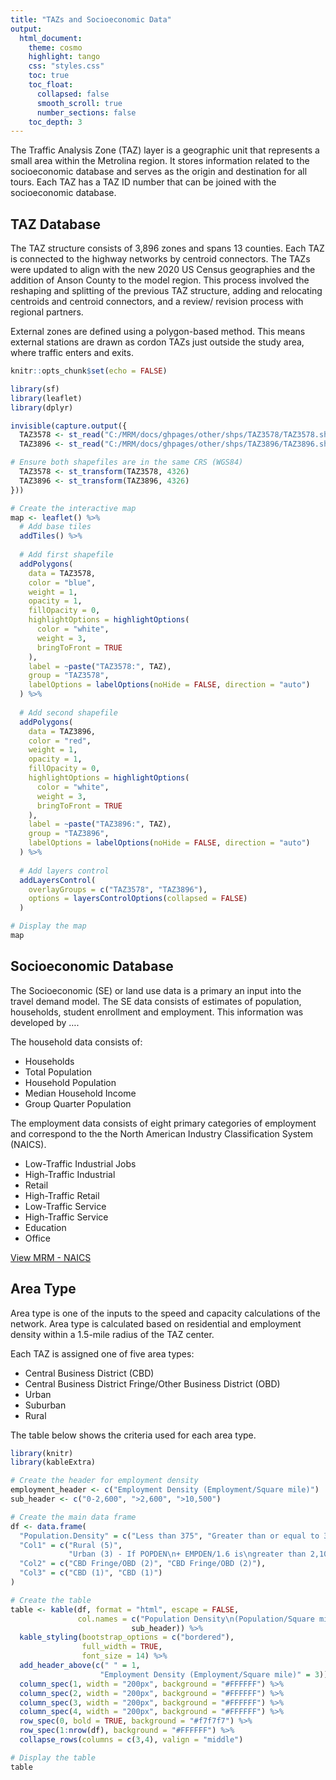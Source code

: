 ```yaml
---
title: "TAZs and Socioeconomic Data"
output:
  html_document:
    theme: cosmo
    highlight: tango
    css: "styles.css"
    toc: true
    toc_float:
      collapsed: false
      smooth_scroll: true
      number_sections: false
    toc_depth: 3
---
```


The Traffic Analysis Zone (TAZ) layer is a geographic unit that represents a small area within the Metrolina region. It stores information related to the socioeconomic database and serves as the origin and destination for all tours. Each TAZ has a TAZ ID number that can be joined with the socioeconomic database. 

## TAZ Database 

The TAZ structure consists of 3,896 zones and spans 13 counties. Each TAZ is connected to the highway networks by centroid connectors. The TAZs were updated to align with the new 2020 US Census geographies and the addition of Anson County to the model region. This process involved the reshaping and splitting of the previous TAZ structure, adding and relocating centroids and centroid connectors, and a review/ revision process with regional partners.  

External zones are defined using a polygon-based method. This means external stations are drawn as cordon TAZs just outside the study area, where traffic enters and exits. 


```r
knitr::opts_chunk$set(echo = FALSE)

library(sf)
library(leaflet)
library(dplyr)
```

```r
invisible(capture.output({
  TAZ3578 <- st_read("C:/MRM/docs/ghpages/other/shps/TAZ3578/TAZ3578.shp")
  TAZ3896 <- st_read("C:/MRM/docs/ghpages/other/shps/TAZ3896/TAZ3896.shp")

# Ensure both shapefiles are in the same CRS (WGS84)
  TAZ3578 <- st_transform(TAZ3578, 4326)
  TAZ3896 <- st_transform(TAZ3896, 4326)
}))
```

```r
# Create the interactive map
map <- leaflet() %>%
  # Add base tiles
  addTiles() %>%
  
  # Add first shapefile
  addPolygons(
    data = TAZ3578,
    color = "blue",
    weight = 1,
    opacity = 1,
    fillOpacity = 0,
    highlightOptions = highlightOptions(
      color = "white",
      weight = 3,
      bringToFront = TRUE
    ),
    label = ~paste("TAZ3578:", TAZ),
    group = "TAZ3578",
    labelOptions = labelOptions(noHide = FALSE, direction = "auto")
  ) %>%
  
  # Add second shapefile
  addPolygons(
    data = TAZ3896,
    color = "red",
    weight = 1,
    opacity = 1,
    fillOpacity = 0,
    highlightOptions = highlightOptions(
      color = "white",
      weight = 3,
      bringToFront = TRUE
    ),
    label = ~paste("TAZ3896:", TAZ),
    group = "TAZ3896",
    labelOptions = labelOptions(noHide = FALSE, direction = "auto")
  ) %>%
  
  # Add layers control
  addLayersControl(
    overlayGroups = c("TAZ3578", "TAZ3896"),
    options = layersControlOptions(collapsed = FALSE)
  )

# Display the map
map

```

## Socioeconomic Database 

The Socioeconomic (SE) or land use data is a primary an input into the travel demand model. The SE data consists of estimates of population, households, student enrollment and employment. This information was developed by ....   

The household data consists of: 

* Households 
* Total Population 
* Household Population 
* Median Household Income  
* Group Quarter Population 

The employment data consists of eight primary categories of employment and correspond to the the North American Industry Classification System (NAICS). 

* Low-Traffic Industrial Jobs  
* High-Traffic Industrial 
* Retail 
* High-Traffic Retail 
* Low-Traffic Service 
* High-Traffic Service 
* Education 
* Office  

[View MRM - NAICS](other/pdfs/NAICS.pdf)

## Area Type
Area type is one of the inputs to the speed and capacity calculations of the network. Area type is calculated based on residential and employment density within a 1.5-mile radius of the TAZ center.  

Each TAZ is assigned one of five area types: 

* Central Business District (CBD)
* Central Business District Fringe/Other Business District (OBD)
* Urban
* Suburban
* Rural  

The table below shows the criteria used for each area type. 
```r
library(knitr)
library(kableExtra)

# Create the header for employment density
employment_header <- c("Employment Density (Employment/Square mile)")
sub_header <- c("0-2,600", ">2,600", ">10,500")

# Create the main data frame
df <- data.frame(
  "Population.Density" = c("Less than 375", "Greater than or equal to 375"),
  "Col1" = c("Rural (5)", 
             "Urban (3) - If POPDEN\n+ EMPDEN/1.6 is\ngreater than 2,100\n\nSuburban (4) - If\nPOPDEN +\nEMPDEN/1.6 is less\nthan or equal to 2,100"),
  "Col2" = c("CBD Fringe/OBD (2)", "CBD Fringe/OBD (2)"),
  "Col3" = c("CBD (1)", "CBD (1)")
)

# Create the table
table <- kable(df, format = "html", escape = FALSE,
               col.names = c("Population Density\n(Population/Square mile)", 
                           sub_header)) %>%
  kable_styling(bootstrap_options = c("bordered"),
                full_width = TRUE,
                font_size = 14) %>%
  add_header_above(c(" " = 1, 
                    "Employment Density (Employment/Square mile)" = 3)) %>%
  column_spec(1, width = "200px", background = "#FFFFFF") %>%
  column_spec(2, width = "200px", background = "#FFFFFF") %>%
  column_spec(3, width = "200px", background = "#FFFFFF") %>%
  column_spec(4, width = "200px", background = "#FFFFFF") %>%
  row_spec(0, bold = TRUE, background = "#f7f7f7") %>%
  row_spec(1:nrow(df), background = "#FFFFFF") %>%
  collapse_rows(columns = c(3,4), valign = "middle")

# Display the table
table

```